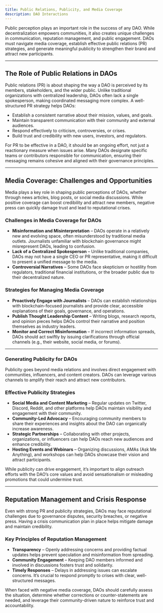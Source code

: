 ```yaml
---
title: Public Relations, Publicity, and Media Coverage
description: DAO Interactions
---
```


Public perception plays an important role in the success of any DAO. While decentralization empowers communities, it also creates unique challenges in communication, reputation management, and public engagement. DAOs must navigate media coverage, establish effective public relations (PR) strategies, and generate meaningful publicity to strengthen their brand and attract new participants.  

---  

## **The Role of Public Relations in DAOs**  

Public relations (PR) is about shaping the way a DAO is perceived by its members, stakeholders, and the wider public. Unlike traditional organizations with centralized leadership, DAOs often lack a single spokesperson, making coordinated messaging more complex. A well-structured PR strategy helps DAOs:  

- Establish a consistent narrative about their mission, values, and goals.  
- Maintain transparent communication with their community and external audiences.  
- Respond effectively to criticism, controversies, or crises.  
- Build trust and credibility with new users, investors, and regulators.  

For PR to be effective in a DAO, it should be an ongoing effort, not just a reactionary measure when issues arise. Many DAOs designate specific teams or contributors responsible for communication, ensuring their messaging remains cohesive and aligned with their governance principles.  

---  

## **Media Coverage: Challenges and Opportunities**  

Media plays a key role in shaping public perceptions of DAOs, whether through news articles, blog posts, or social media discussions. While positive coverage can boost credibility and attract new members, negative press can quickly damage trust and lead to reputational crises.  

### **Challenges in Media Coverage for DAOs**  

- **Misinformation and Misinterpretation** – DAOs operate in a relatively new and evolving space, often misunderstood by traditional media outlets. Journalists unfamiliar with blockchain governance might misrepresent DAOs, leading to confusion.  
- **Lack of a Centralized Spokesperson** – Unlike traditional companies, DAOs may not have a single CEO or PR representative, making it difficult to present a unified message to the media.  
- **Controversial Narratives** – Some DAOs face skepticism or hostility from regulators, traditional financial institutions, or the broader public due to their decentralized nature.  

### **Strategies for Managing Media Coverage**  

- **Proactively Engage with Journalists** – DAOs can establish relationships with blockchain-focused journalists and provide clear, accessible explanations of their goals, governance, and operations.  
- **Publish Thought Leadership Content** – Writing blogs, research reports, and opinion pieces helps DAOs control their narrative and position themselves as industry leaders.  
- **Monitor and Correct Misinformation** – If incorrect information spreads, DAOs should act swiftly by issuing clarifications through official channels (e.g., their website, social media, or forums).  

---  

### **Generating Publicity for DAOs**  

Publicity goes beyond media relations and involves direct engagement with communities, influencers, and content creators. DAOs can leverage various channels to amplify their reach and attract new contributors.  

### **Effective Publicity Strategies**  

- **Social Media and Content Marketing** – Regular updates on Twitter, Discord, Reddit, and other platforms help DAOs maintain visibility and engagement with their community.  
- **Community-Led Advocacy** – Encouraging community members to share their experiences and insights about the DAO can organically increase awareness.  
- **Strategic Partnerships** – Collaborating with other projects, organizations, or influencers can help DAOs reach new audiences and enhance credibility.  
- **Hosting Events and Webinars** – Organizing discussions, AMAs (Ask Me Anything), and workshops can help DAOs showcase their vision and attract participants.  

While publicity can drive engagement, it’s important to align outreach efforts with the DAO’s core values and avoid sensationalism or misleading promotions that could undermine trust.  

---  

## **Reputation Management and Crisis Response**  

Even with strong PR and publicity strategies, DAOs may face reputational challenges due to governance disputes, security breaches, or negative press. Having a crisis communication plan in place helps mitigate damage and maintain credibility.  

### **Key Principles of Reputation Management**  

- **Transparency** – Openly addressing concerns and providing factual updates helps prevent speculation and misinformation from spreading.  
- **Community Engagement** – Keeping DAO members informed and involved in discussions fosters trust and solidarity.  
- **Timely Responses** – Delays in addressing issues can escalate concerns. It’s crucial to respond promptly to crises with clear, well-structured messages.  

When faced with negative media coverage, DAOs should carefully assess the situation, determine whether corrections or counter-statements are needed, and leverage their community-driven nature to reinforce trust and accountability.  

